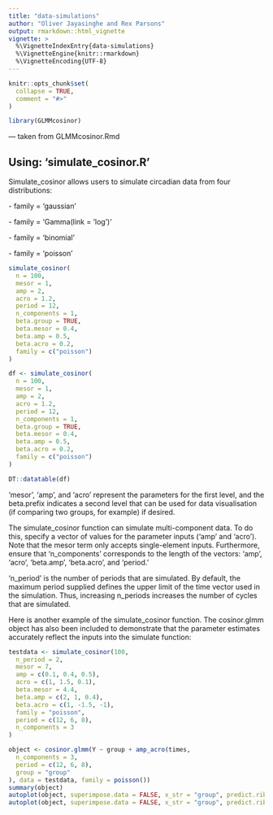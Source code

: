 ```yaml
---
title: "data-simulations"
author: "Oliver Jayasinghe and Rex Parsons"
output: rmarkdown::html_vignette
vignette: >
  %\VignetteIndexEntry{data-simulations}
  %\VignetteEngine{knitr::rmarkdown}
  %\VignetteEncoding{UTF-8}
---
```


```r
knitr::opts_chunk$set(
  collapse = TRUE,
  comment = "#>"
)
```

```r
library(GLMMcosinor)
```

--- taken from GLMMcosinor.Rmd

## Using: 'simulate_cosinor.R'

Simulate_cosinor allows users to simulate circadian data from four distributions:

\- family = 'gaussian'

\- family = 'Gamma(link = 'log')'

\- family = 'binomial'

\- family = 'poisson'

```r
simulate_cosinor(
  n = 100,
  mesor = 1,
  amp = 2,
  acro = 1.2,
  period = 12,
  n_components = 1,
  beta.group = TRUE,
  beta.mesor = 0.4,
  beta.amp = 0.5,
  beta.acro = 0.2,
  family = c("poisson")
)
```

```r
df <- simulate_cosinor(
  n = 100,
  mesor = 1,
  amp = 2,
  acro = 1.2,
  period = 12,
  n_components = 1,
  beta.group = TRUE,
  beta.mesor = 0.4,
  beta.amp = 0.5,
  beta.acro = 0.2,
  family = c("poisson")
)

DT::datatable(df)
```

'mesor', 'amp', and 'acro' represent the parameters for the first level, and the beta.prefix indicates a second level that can be used for data visualisation (if comparing two groups, for example) if desired.

The simulate_cosinor function can simulate multi-component data. To do this, specify a vector of values for the parameter inputs ('amp' and 'acro'). Note that the mesor term only accepts single-element inputs. Furthermore, ensure that 'n_components' corresponds to the length of the vectors: 'amp', 'acro', 'beta.amp', 'beta.acro', and 'period.'

'n_period' is the number of periods that are simulated. By default, the maximum period supplied defines the upper limit of the time vector used in the simulation. Thus, increasing n_periods increases the number of cycles that are simulated. 

Here is another example of the simulate_cosinor function. The cosinor.glmm object has also been included to demonstrate that the parameter estimates accurately reflect the inputs into the simulate function:

```r
testdata <- simulate_cosinor(100,
  n_period = 2,
  mesor = 7,
  amp = c(0.1, 0.4, 0.5),
  acro = c(1, 1.5, 0.1),
  beta.mesor = 4.4,
  beta.amp = c(2, 1, 0.4),
  beta.acro = c(1, -1.5, -1),
  family = "poisson",
  period = c(12, 6, 8),
  n_components = 3
)

object <- cosinor.glmm(Y ~ group + amp_acro(times,
  n_components = 3,
  period = c(12, 6, 8),
  group = "group"
), data = testdata, family = poisson())
summary(object)
autoplot(object, superimpose.data = FALSE, x_str = "group", predict.ribbon = FALSE)
autoplot(object, superimpose.data = FALSE, x_str = "group", predict.ribbon = TRUE)
```


